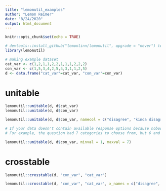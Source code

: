 ```yaml
---
title: "lemonutil_examples"
author: "Lemon Reimer"
date: "8/24/2020"
output: html_document
---
```


```r
knitr::opts_chunk$set(echo = TRUE)
```

```r
# devtools::install_github("lemonlinn/lemonutil", upgrade = "never") to download/update
library(lemonutil)
```

```r
# making example dataset
cat_var <- c(1,2,1,1,2,2,1,1,1,2,2,2)
con_var <- c(1,5,3,4,2,5,4,3,1,1,2,5)
d <- data.frame("cat_var"=cat_var, "con_var"=con_var)
```

# unitable

```r
lemonutil::unitable(d, d$cat_var)
lemonutil::unitable(d, d$con_var)
```

```r
lemonutil::unitable(d, d$con_var, namecol = c("disagree", "kinda disagree", "neither", "kinda agree", "agree"), text = "Do you agree or disagree?", title = "Table distribution of con_var")
```

```r
# If your data doesn't contain available response options because nobody chose them, but you still want that option shown in the table, use the optional minval and maxval options.
# For example, the question had 7 categories to choose from, but 6 and 7 were never chosen:

lemonutil::unitable(d, d$con_var, minval = 1, maxval = 7)

```

# crosstable

```r
lemonutil::crosstable(d, "con_var", "cat_var")
```

```r
lemonutil::crosstable(d, "con_var", "cat_var", x_names = c("disagree", "kinda disagree", "neither", "kinda agree", "agree"), y_names = c("yes", "no"))
```





